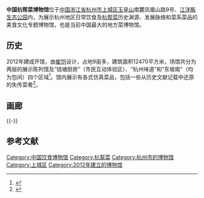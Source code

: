 {{Infobox Museum
|name          = 中国杭帮菜博物馆
|image         = 
|imagesize     = 
|caption       = 
|map_type      = 
|map_caption   = 
|latitude      = 
|longitude     = 
|established   = 2012年3月20日
|dissolved     = 
|location      = [[浙江省|浙江省]][[杭州市|杭州市]]
|type          = 专题博物馆
|visitors      = 
|director      = 
|curator       = 戴宁
|publictransit = 
|website       = http://www.zghbc.com/
}}
'''中国杭帮菜博物馆'''位于[[中国|中国]][[浙江省|浙江省]][[杭州市|杭州市]][[上城区|上城区]][[玉皇山_(杭州)|玉皇山]]南麓凤凰山路9号、[[江洋畈生态公园|江洋畈生态公园]]内，为展示杭州地区日常饮食及[[杭帮菜|杭帮菜]]历史渊源、发展脉络和菜系菜品的美食文化专题博物馆，也是当前中国最大的地方菜博物馆。

==历史==
2012年建成开馆，由[[崔恺|崔恺]]设计，占地9亩多，建筑面积12470平方米，场馆共分为两层的展示陈列馆及“钱塘厨房”（市民互动体验区）、“杭州味道”和“东坡阁”（均为包间）四个区域<ref>{{cite web|url=http://hzdaily.hangzhou.com.cn/hzrb/html/2012-03/21/content_1240856.htm|title=《中国杭帮菜博物馆里花样多》|accessdate=2014-09-22|work=|publisher=杭州日报|archive-date=2019-05-03|archive-url=https://web.archive.org/web/20190503164910/https://hzdaily.hangzhou.com.cn/hzrb/html/2012-03/21/content_1240856.htm|dead-url=no}}</ref>。馆内展示有各式仿真菜品，包括一些从历史文献记载中还原的失传菜肴<ref>{{cite web|url=http://www.hangzhou.com.cn/hzwtv/tvhzsh/2012-02/08/content_4060721.htm|title=《杭帮菜博物馆3月下旬开馆》|accessdate=2014-09-22|work=|publisher=杭州网|archive-url=https://web.archive.org/web/20160304115029/http://www.hangzhou.com.cn/hzwtv/tvhzsh/2012-02/08/content_4060721.htm|archive-date=2016-03-04|dead-url=yes}}</ref>。

==画廊==
{{gallery
|File:Glutinous Rice Roll Stuffed with Red Bean Paste 2014-05.jpg|条头糕
|File:Soybean Cake 2014-05.jpg|豆儿糕
|File:Lotus Seeds Cake 2014-05.jpg|莲子糕
|File:Papaya Pie 2014-05.jpg|木瓜酥
|File:Rice in Abalone Sauce 2014-05.jpg|鲍鱼捞米饭
|File:Glutinous Rice Ball Stuffed with Cream 2014-05.jpg|西湖雪媚娘
}}
{{-}}
==参考文献==
{{reflist|2}}

{{Commons category|Hangzhou Cuisine Museum}}

{{杭州旅游}}
[[Category:中国饮食博物馆|Category:中国饮食博物馆]]
[[Category:杭幫菜|Category:杭幫菜]]
[[Category:杭州市的博物馆|Category:杭州市的博物馆]]
[[Category:上城区|Category:上城区]]
[[Category:2012年建立的博物馆|Category:2012年建立的博物馆]]